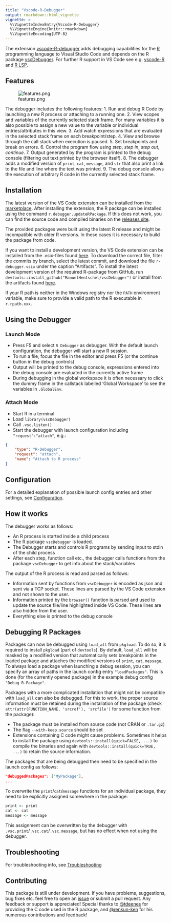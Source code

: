 ```yaml
---
title: "Vscode-R-Debugger"
output: rmarkdown::html_vignette
vignette: >
  %\VignetteIndexEntry{Vscode-R-Debugger}
  %\VignetteEngine{knitr::rmarkdown}
  %\VignetteEncoding{UTF-8}
---
```


The extension [vscode-R-debugger](https://marketplace.visualstudio.com/items?itemName=RDebugger.r-debugger) adds debugging capabilities for the
[R](https://www.r-project.org/)
programming language to Visual Studio Code
and depends on the R package [vscDebugger](https://github.com/ManuelHentschel/vscDebugger).
For further R support in VS Code see e.g. [vscode-R](https://github.com/Ikuyadeu/vscode-R) and [R LSP](https://github.com/REditorSupport/vscode-r-lsp).

## Features

![features.png](images/features.png)

The debugger includes the following features:
1. Run and debug R Code by launching a new R process or attaching to a running one.
2. View scopes and variables of the currently selected stack frame.
For many variables it is also possible to assign a new value to the variable or individual entries/attributes in this view.
3. Add watch expressions that are evaluated in the selected stack frame on each breakpoint/step.
4. View and browse through the call stack when execution is paused.
5. Set breakpoints and break on errors.
6. Control the program flow using *step*, *step in*, *step out*, *continue*.
7. Output generated by the program is printed to the debug console (filtering out text printed by the browser itself).
8. The debugger adds a modified version of `print`, `cat`, `message`, and `str` that also print a link to the file and line where the text was printed.
9. The debug console allows the execution of arbitrary R code in the currently selected stack frame.


## Installation
The latest version of the VS Code extension can be installed from the
[marketplace](https://marketplace.visualstudio.com/items?itemName=RDebugger.r-debugger).
After installing the extension, the R package can be installed using the command 
`r.debugger.updateRPackage`.
If this does not work, you can find the source code and compiled binaries on the
[releases site](https://github.com/ManuelHentschel/VSCode-R-Debugger/releases).

The provided packages were built using the latest R release and might be incompatible with older R versions.
In these cases it is necessary to build the package from code.

If you want to install a development version, the VS Code extension can be installed from the .vsix-files found 
[here](https://github.com/ManuelHentschel/VSCode-R-Debugger/actions?query=workflow%3Amain).
To download the correct file, filter the commits by branch, select the latest commit,
and download the file `r-debugger.vsix` under the caption "Artifacts".
To install the latest development version of the required R-package from GitHub, run
`devtools::install_github("ManuelHentschel/vscDebugger")`
or install from the artifacts found 
[here](https://github.com/ManuelHentschel/vscDebugger/actions).

If your R path is neither in the Windows registry nor the `PATH` environment variable, make sure to provide a valid path to the R executable in `r.rpath.xxx`.

## Using the Debugger
### Launch Mode
* Press F5 and select `R Debugger` as debugger. With the default launch configuration, the debugger will start a new R session.
* To run a file, focus the file in the editor and press F5 (or the continue button in the debug controls)
* Output will be printed to the debug console,
expressions entered into the debug console are evaluated in the currently active frame
* During debugging in the global workspace it is often necessary to click the dummy frame
in the callstack labelled 'Global Workspace' to see the variables in `.GlobalEnv`.

### Attach Mode
* Start R in a terminal
* Load `library(vscDebugger)`
* Call `.vsc.listen()`
* Start the debugger with launch configuration including `"request":"attach"`, e.g.:
``` json
{
    "type": "R-Debugger",
    "request": "attach",
    "name": "Attach to R process"
}
```

## Configuration
For a detailed explanation of possible launch config entries and other settings, see
[Configuration](https://manuelhentschel.github.io/vscDebugger/articles/configuration.html).

## How it works
The debugger works as follows:

* An R process is started inside a child process
* The R package `vscDebugger` is loaded.
* The Debugger starts and controls R programs by sending input to stdin of the child process
* After each step, function call etc., the debugger calls functions from the package `vscDebugger` to get info about the stack/variables

The output of the R process is read and parsed as follows:

* Information sent by functions from `vscDebugger` is encoded as json and sent via a TCP socket.
These lines are parsed by the VS Code extension and not shown to the user.
* Information printed by the `browser()` function is parsed and used to update the source file/line highlighted inside VS Code.
These lines are also hidden from the user.
* Everything else is printed to the debug console


## Debugging R Packages
Packages can now be debugged using `load_all` from `pkgload`.
To do so, it is required to install `pkgload` (part of `devtools`).
By default, `load_all` will be masked by a modified version that automatically sets breakpoints
in the loaded package and attaches the modified versions of `print`, `cat`, `message`.
To always load a package when launching a debug session, you can specify an array of paths in the launch config entry `"loadPackages"`.
This is done (for the currently opened package) in the example debug config `"Debug R-Package"`.


Packages with a more complicated installation that might not be compatible with `load_all` can also be debugged.
For this to work, the proper source information must be retained during the installation of the package
(check `attr(attr(FUNCTION_NAME, 'srcref'), 'srcfile')` for some function from the package):

* The package must be installed from source code (not CRAN or `.tar.gz`)
* The flag `--with-keep.source` should be set
* Extensions containing C code might cause problems.
Sometimes it helps to install the package using
`devtools::install(quick=FALSE, ...)`
to compile the binaries and again with
`devtools::install(quick=TRUE, ...)`
to retain the source information.

The packages that are being debugged then need to be specified in the launch config as follows:
```json
"debuggedPackages": ["MyPackage"],
...
```

To overwrite the `print`/`cat`/`message` functions for an individual package,
they need to be explicitly assigned somewhere in the package:
``` r
print <- print
cat <- cat
message <- message
```
This assignment can be overwritten by the debugger with
`.vsc.print`/`.vsc.cat`/`.vsc.message`, but has no effect when not using the debugger.

## Troubleshooting
For troubleshooting info, see [Troubleshooting](https://manuelhentschel.github.io/vscDebugger/articles/troubleshooting.html)

## Contributing
This package is still under development.
If you have problems, suggestions, bug fixes etc. feel free to open an
[issue](https://github.com/ManuelHentschel/VSCode-R-Debugger/issues)
or submit a pull request.
Any feedback or support is appreciated!
Special thanks to
[@tdeenes](https://github.com/tdeenes)
for providing the C code used in the R package, and
[@renkun-ken](https://github.com/renkun-ken)
for his numerous contributions and feedback!
